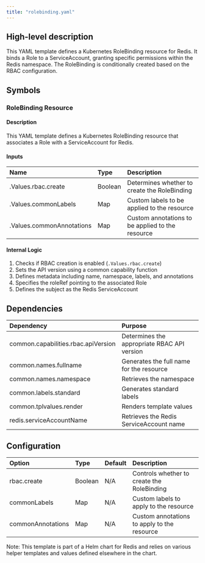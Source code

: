 ```yaml
---
title: "rolebinding.yaml"
---
```


## High-level description
This YAML template defines a Kubernetes RoleBinding resource for Redis. It binds a Role to a ServiceAccount, granting specific permissions within the Redis namespace. The RoleBinding is conditionally created based on the RBAC configuration.

## Symbols

### RoleBinding Resource
#### Description
This YAML template defines a Kubernetes RoleBinding resource that associates a Role with a ServiceAccount for Redis.

#### Inputs
| Name | Type | Description |
|:-----|:-----|:------------|
| .Values.rbac.create | Boolean | Determines whether to create the RoleBinding |
| .Values.commonLabels | Map | Custom labels to be applied to the resource |
| .Values.commonAnnotations | Map | Custom annotations to be applied to the resource |

#### Internal Logic
1. Checks if RBAC creation is enabled (`.Values.rbac.create`)
2. Sets the API version using a common capability function
3. Defines metadata including name, namespace, labels, and annotations
4. Specifies the roleRef pointing to the associated Role
5. Defines the subject as the Redis ServiceAccount

## Dependencies
| Dependency | Purpose |
|:-----------|:--------|
| common.capabilities.rbac.apiVersion | Determines the appropriate RBAC API version |
| common.names.fullname | Generates the full name for the resource |
| common.names.namespace | Retrieves the namespace |
| common.labels.standard | Generates standard labels |
| common.tplvalues.render | Renders template values |
| redis.serviceAccountName | Retrieves the Redis ServiceAccount name |

## Configuration
| Option | Type | Default | Description |
|:-------|:-----|:--------|:------------|
| rbac.create | Boolean | N/A | Controls whether to create the RoleBinding |
| commonLabels | Map | N/A | Custom labels to apply to the resource |
| commonAnnotations | Map | N/A | Custom annotations to apply to the resource |

Note: This template is part of a Helm chart for Redis and relies on various helper templates and values defined elsewhere in the chart.